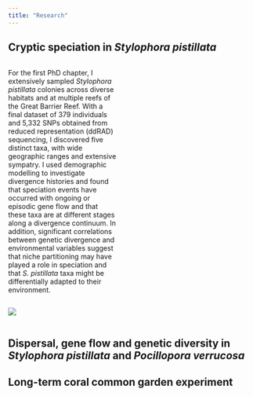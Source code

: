 ```yaml
---
title: "Research"
---
```


## Cryptic speciation in *Stylophora pistillata*

::: {.column .add-space width="44%"}
For the first PhD chapter, I extensively sampled *Stylophora pistillata* colonies across diverse habitats and at multiple reefs of the Great Barrier Reef. With a final dataset of 379 individuals and 5,332 SNPs obtained from reduced representation (ddRAD) sequencing, I discovered five distinct taxa, with wide geographic ranges and extensive sympatry. I used demographic modelling to investigate divergence histories and found that speciation events have occurred with ongoing or episodic gene flow and that these taxa are at different stages along a divergence continuum. In addition, significant correlations between genetic divergence and environmental variables suggest that niche partitioning may have played a role in speciation and that *S. pistillata* taxa might be differentially adapted to their environment. 
:::

::: {.column width="44%"}
![](img/Sytylo_macro.png)
:::

## Dispersal, gene flow and genetic diversity in *Stylophora pistillata* and *Pocillopora verrucosa*

## Long-term coral common garden experiment
